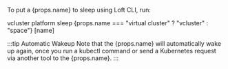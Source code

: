 
<p>To put a {props.name} to sleep using Loft CLI, run:</p>
<CodeBlock>
vcluster platform sleep {props.name === "virtual cluster" ? "vcluster" : "space"} [name]
</CodeBlock>

:::tip Automatic Wakeup
<span>Note that the {props.name} will automatically wake up again, once you run a kubectl command or send a Kubernetes request via another tool to the {props.name}.</span>
:::
